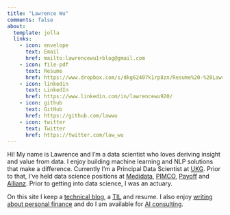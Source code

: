 ```yaml
---
title: "Lawrence Wu"
comments: false
about:
  template: jolla
  links:
    - icon: envelope
      text: Email
      href: mailto:lawrencewu1+blog@gmail.com
    - icon: file-pdf
      text: Resume
      href: https://www.dropbox.com/s/dkg62407k1rp8zn/Resume%20-%20Lawrence%20Wu.pdf?dl=0
    - icon: linkedin
      text: LinkedIn
      href: https://www.linkedin.com/in/lawrencewu920/
    - icon: github
      text: GitHub
      href: https://github.com/lawwu
    - icon: twitter
      text: Twitter
      href: https://twitter.com/law_wu      
---
```



::: {#hero-heading}
Hi! My name is Lawrence and I'm a data scientist who loves deriving insight and value from data. I enjoy  building machine learning and NLP solutions that make a difference. Currently I'm a Principal Data Scientist at [UKG](https://www.ukg.com/). Prior to that, I've held data science positions at [Medidata](https://www.medidata.com/), [PIMCO](https://www.pimco.com/), [Payoff](https://happymoney.com/) and [Allianz](https://allianz.com/). Prior to getting into data science, I was an actuary.

On this site I keep a [technical blog](https://lawwu.github.io/blog.html), a [TIL](https://lawwu.github.io/til/) and resume. I also enjoy [writing about personal finance](https://lawwu.github.io/modest-money-guide/) and do I am available for [AI consulting](https://doxasolutions.ai).

:::